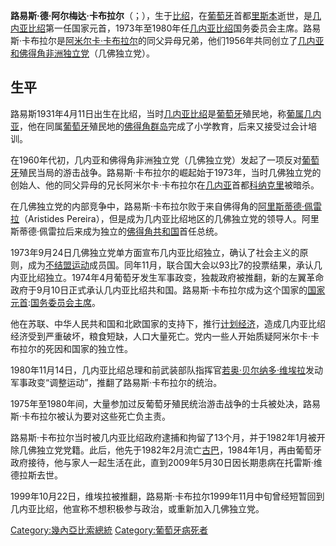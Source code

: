{{Infobox_President
| name              = 路易斯·卡布拉爾
| original_name     = {{lang-pt|Luís de Almeida Cabral}}
| image             = Luis Cabral.jpg
| imagesize         = 150px
| smallimage        =
| caption           = 1967年路易斯·卡布拉爾在[[柏林|柏林]]
| order             = 1
| country           = {{GBS}}
| office            = 幾內亞比索總統
| term_start        = 1973年9月24日
| term_end          = 1980年11月14日
| predecessor       =
| successor         = [[若昂·貝爾納多·維埃拉|若昂·貝爾納多·維埃拉]]
| nationality       = {{GBS}}  
| birth_date        = {{birth date|1931|4|10}}
| birth_place       = [[File:Flag_of_Portuguese_Guinea_(proposal).svg|25px]] [[葡屬幾內亞|葡屬幾內亞]][[比绍|比绍]]
| death_date        = {{death date and age|2009|5|30|1931|4|10}}
| death_place       = {{POR}}[[里斯本|里斯本]]
| spouse            = 
| party             = 幾內亞和維德角非洲獨立黨
}}
'''路易斯·德·阿尔梅达·卡布拉尔'''（{{lang-pt|Luís de Almeida Cabral}}；{{bd|1931年|4月10日|2009年|5月30日|catIdx=Cabral}}），生于[[比绍|比绍]]，在[[葡萄牙|葡萄牙]]首都[[里斯本|里斯本]]逝世，是[[几内亚比绍|几内亚比绍]]第一任国家元首，1973年至1980年任[[几内亚比绍|几内亚比绍]]国务委员会主席。路易斯·卡布拉尔是[[阿米尔卡·卡布拉尔|阿米尔卡·卡布拉尔]]的同父异母兄弟，他们1956年共同创立了[[几内亚和佛得角非洲独立党|几内亚和佛得角非洲独立党]]（几佛独立党）。

== 生平 ==
路易斯1931年4月11日出生在比绍，当时[[几内亚比绍|几内亚比绍]]是[[葡萄牙|葡萄牙]]殖民地，称[[葡属几内亚|葡属几内亚]]，他在同属[[葡萄牙|葡萄牙]]殖民地的[[佛得角群岛|佛得角群岛]]完成了小学教育，后来又接受过会计培训。

在1960年代初，几内亚和佛得角非洲独立党（几佛独立党）发起了一项反对[[葡萄牙|葡萄牙]]殖民当局的游击战争。路易斯·卡布拉尔的崛起始于1973年，当时几佛独立党的创始人、他的同父异母的兄长阿米尔卡·卡布拉尔在[[几内亚|几内亚]]首都[[科纳克里|科纳克里]]被暗杀。

在几佛独立党的内部竞争中，路易斯·卡布拉尔败于来自佛得角的[[阿里斯蒂德斯·马里亚·佩雷拉|阿里斯蒂德·佩雷拉]]（Aristides Pereira），但是成为几内亚比绍地区的几佛独立党的领导人。阿里斯蒂德·佩雷拉后来成为独立的[[佛得角共和国|佛得角共和国]]首任总统。

1973年9月24日几佛独立党单方面宣布几内亚比绍独立，确认了社会主义的原则，成为[[不结盟运动|不结盟运动]]成员国。同年11月，联合国大会以93比7的投票结果，承认几内亚比绍独立。1974年4月葡萄牙发生军事政变，独裁政府被推翻，新的左翼革命政府于9月10日正式承认几内亚比绍共和国。路易斯·卡布拉尔成为这个国家的[[国家元首|国家元首]]:[[国务委员会主席|国务委员会主席]]。

他在苏联、中华人民共和国和北欧国家的支持下，推行[[计划经济|计划经济]]，造成几内亚比绍经济受到严重破坏，粮食短缺，人口大量死亡。党内一些人开始质疑阿米尔卡·卡布拉尔的死因和国家的独立性。

1980年11月14日，几内亚比绍总理和前武装部队指挥官[[若奥·贝尔纳多·维埃拉|若奥·贝尔纳多·维埃拉]]发动军事政变“调整运动”，推翻了路易斯·卡布拉尔的统治。

1975年至1980年间，大量参加过反葡萄牙殖民统治游击战争的士兵被处决，路易斯·卡布拉尔被认为要对这些死亡负主责。

路易斯·卡布拉尔当时被几内亚比绍政府逮捕和拘留了13个月，并于1982年1月被开除几佛独立党党籍。此后，他先于1982年2月流亡[[古巴|古巴]]，1984年1月，再由葡萄牙政府接待，他与家人一起生活在此，直到2009年5月30日因长期患病在托雷斯·维德拉斯去世。

1999年10月22日，维埃拉被推翻，路易斯·卡布拉尔1999年11月中旬曾经短暂回到几内亚比绍，他宣称不想积极参与政治，或重新加入几佛独立党。

{{GBPresidents}}

{{Authority control}}
{{DEFAULTSORT:Cabral}}
[[Category:幾內亞比索總統|Category:幾內亞比索總統]]
[[Category:葡萄牙病死者|Category:葡萄牙病死者]]